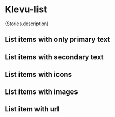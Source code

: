 
<Meta of={Stories} />

# Klevu-list

<Description>{Stories.description}</Description>

## List items with only primary text

<Canvas of={Stories.List}></Canvas>

<ArgsTable story="List" />

## List items with secondary text

<Canvas of={Stories.ListWithSecondaryText}></Canvas>

## List items with icons

<Canvas of={Stories.ListWithIcons}></Canvas>

## List items with images

<Canvas of={Stories.ListWithImages}></Canvas>

## List item with url

<Canvas of={Stories.ListWithUrl}></Canvas>
